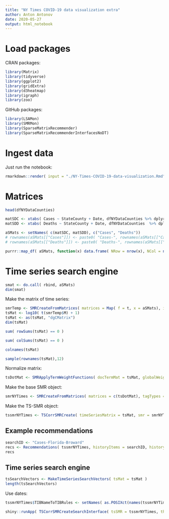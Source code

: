 ```yaml
---
title: "NY Times COVID-19 data visualization extra"
author: Anton Antonov
date: 2020-05-27
output: html_notebook
---
```


<style type="text/css">
.main-container {
  max-width: 1800px;
  margin-left: auto;
  margin-right: auto;
}
</style>

# Load packages

CRAN packages:

```r
library(Matrix)
library(tidyverse)
library(ggplot2)
library(gridExtra)
library(d3heatmap)
library(igraph)
library(zoo)
```

GitHub packages:

```r
library(LSAMon)
library(SMRMon)
library(SparseMatrixRecommender)
library(SparseMatrixRecommenderInterfacesNoDT)
```


# Ingest data 

Just run the notebook:

```r
rmarkdown::render( input = "./NY-Times-COVID-19-data-visualization.Rmd", output_file = "./temp.html", output_format = "html_notebook", quiet = TRUE )
```

# Matrices

```r
head(dfNYDataCounties)
```

```r
matSDC <- xtabs( Cases ~ StateCounty + Date, dfNYDataCounties %>% dplyr::mutate( StateCounty = paste0(State, "-", County)), sparse = TRUE)
matSDD <- xtabs( Deaths ~ StateCounty + Date, dfNYDataCounties  %>% dplyr::mutate( StateCounty = paste0(State, "-", County)), sparse = TRUE)
```

```r
aSMats <- setNames( c(matSDC, matSDD), c("Cases", "Deaths"))
# rownames(aSMats[["Cases"]]) <- paste0( "Cases-", rownames(aSMats[["Cases"]]) )
# rownames(aSMats[["Deaths"]]) <- paste0( "Deaths-", rownames(aSMats[["Deaths"]]) )
```

```r
purrr::map_df( aSMats, function(x) data.frame( NRow = nrow(x), NCol = ncol(x) ), .id = "MatrixName" )
```

# Time series search engine

```r
smat <- do.call( rbind, aSMats)
dim(smat)
```

Make the matrix of time series:

```r
smrTemp <- SMRCreateFromMatrices( matrices = Map( f = t, x = aSMats), imposeSameRowNamesQ = TRUE, addTagTypesToColumnNamesQ = TRUE, sep = "-" )
tsMat <- log10( t(smrTemp$M) + 1)
tsMat <- as(tsMat, "dgCMatrix")
dim(tsMat)
```
```r
sum( rowSums(tsMat) == 0 )
```

```r
sum( colSums(tsMat) == 0 )
```

```r
colnames(tsMat)
```

```r
sample(rownames(tsMat),12)
```

Normalize matrix:

```r
tsDotMat <- SMRApplyTermWeightFunctions( docTermMat = tsMat, globalWeightFunction = "None", localWeightFunction = "None", normalizerFunction = "Cosine")
```


Make the base SMR object:

```r
smrNYTimes <- SMRCreateFromMatrices( matrices = c(tsDotMat), tagTypes = c("NormalizedTimeSeries"), itemColumnName = "ID", imposeSameRowNamesQ = TRUE, addTagTypesToColumnNamesQ = FALSE )
```

Make the TS-SMR object:

```r
tssmrNYTimes <- TSCorrSMRCreate( timeSeriesMatrix = tsMat, smr = smrNYTimes, smrNRecs = 200 )
```


## Example recommendations


```r
searchID <- "Cases-Florida-Broward"
recs <- Recommendations( tssmrNYTimes, historyItems = searchID, historyRatings = 1, nrecs = 12 )
recs
```


## Time series search engine

```r
tsSearchVectors <- MakeTimeSeriesSearchVectors( tsMat = tsMat )
length(tsSearchVectors)
```

Use dates:

```r
tssmrNYTimes$TIBNameToTIBRules <- setNames( as.POSIXct(names(tssmrNYTimes$TIBNameToTIBRules)), names(tssmrNYTimes$TIBNameToTIBRules) )
```


```r
shiny::runApp( TSCorrSMRCreateSearchInterface( tsSMR = tssmrNYTimes, theme = "flatly" ) )
```



